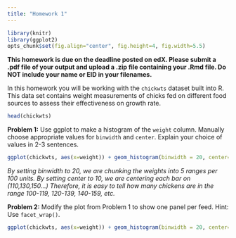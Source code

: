 ```yaml
---
title: "Homework 1"
---
```


```r
library(knitr)
library(ggplot2)
opts_chunk$set(fig.align="center", fig.height=4, fig.width=5.5)
```

**This homework is due on the deadline posted on edX. Please submit a .pdf file of your output and upload a .zip file containing your .Rmd file. Do NOT include your name or EID in your filenames.**

In this homework you will be working with the `chickwts` dataset built into R. This data set contains weight measurements of chicks fed on different food sources to assess their effectiveness on growth rate.

```r
head(chickwts)
```

**Problem 1:** Use ggplot to make a histogram of the `weight` column. Manually choose appropriate values for `binwidth` and `center`. Explain your choice of values in 2-3 sentences.

```r
ggplot(chickwts, aes(x=weight)) + geom_histogram(binwidth = 20, center=10)
```

*By setting binwidth to 20, we are chunking the weights into 5 ranges per 100 units. By setting center to 10, we are centering each bar on (110,130,150...) Therefore, it is easy to tell how many chickens are in the range 100-119, 120-139, 140-159, etc.*


**Problem 2:** Modify the plot from Problem 1 to show one panel per feed. Hint: Use `facet_wrap()`.

```r
ggplot(chickwts, aes(x=weight)) + geom_histogram(binwidth = 20, center=10) + facet_wrap(~ feed)
```

